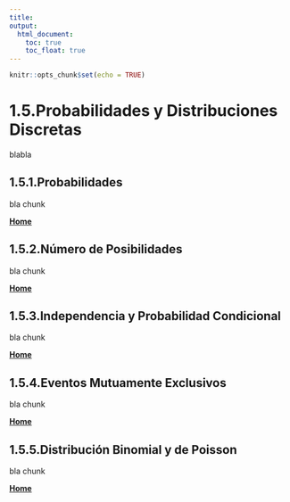 ```yaml
---
title:
output:
  html_document:
    toc: true
    toc_float: true
---
```


```r
knitr::opts_chunk$set(echo = TRUE)
```

# 1.5.Probabilidades y Distribuciones Discretas

blabla

## 1.5.1.Probabilidades

bla
chunk  

[  __Home__](https://dsfernandez.github.io/bioestadisticas/index.html)

## 1.5.2.Número de Posibilidades

bla
chunk  

[  __Home__](https://dsfernandez.github.io/bioestadisticas/index.html)

## 1.5.3.Independencia y Probabilidad Condicional

bla
chunk  

[  __Home__](https://dsfernandez.github.io/bioestadisticas/index.html)

## 1.5.4.Eventos Mutuamente Exclusivos

bla
chunk  

[  __Home__](https://dsfernandez.github.io/bioestadisticas/index.html)

## 1.5.5.Distribución Binomial y de Poisson

bla
chunk  

[  __Home__](https://dsfernandez.github.io/bioestadisticas/index.html)


